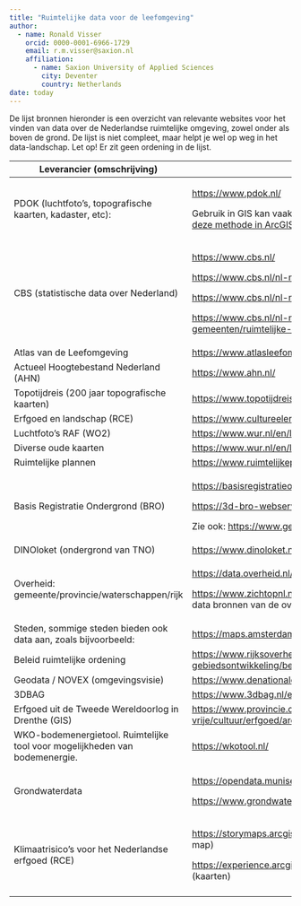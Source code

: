 ```yaml
---
title: "Ruimtelijke data voor de leefomgeving"
author:
  - name: Ronald Visser
    orcid: 0000-0001-6966-1729
    email: r.m.visser@saxion.nl
    affiliation: 
      - name: Saxion University of Applied Sciences
        city: Deventer
        country: Netherlands
date: today
---
```


De lijst bronnen hieronder is een overzicht van relevante websites voor het vinden van data over de Nederlandse ruimtelijke omgeving, zowel onder als boven de grond. De lijst is niet compleet, maar helpt je wel op weg in het data-landschap. Let op! Er zit geen ordening in de lijst.

+-----------------------------------------------------------------------------+------------------------------------------------------------------------------------------------------------------------------------------------------------------------------------------------------------------------------------------------------------------------------+
| Leverancier (omschrijving)                                                  | Link                                                                                                                                                                                                                                                                         |
+=============================================================================+==============================================================================================================================================================================================================================================================================+
| PDOK (luchtfoto's, topografische kaarten, kadaster, etc):                   | <https://www.pdok.nl/>                                                                                                                                                                                                                                                       |
|                                                                             |                                                                                                                                                                                                                                                                              |
|                                                                             | Gebruik in GIS kan vaak direct in de software, zoals via een [plugin in QGIS](https://plugins.qgis.org/plugins/pdokservicesplugin/) of middels [deze methode in ArcGIS](https://www.esri.nl/nl-nl/support/technische-artikelen/arcgis-pro/pdok-services-gebruiken-in-arcgis) |
+-----------------------------------------------------------------------------+------------------------------------------------------------------------------------------------------------------------------------------------------------------------------------------------------------------------------------------------------------------------------+
| CBS (statistische data over Nederland)                                      | <https://www.cbs.nl/>                                                                                                                                                                                                                                                        |
|                                                                             |                                                                                                                                                                                                                                                                              |
|                                                                             | <https://www.cbs.nl/nl-nl/dossier/nederland-regionaal/geografische-data>                                                                                                                                                                                                     |
|                                                                             |                                                                                                                                                                                                                                                                              |
|                                                                             | <https://www.cbs.nl/nl-nl/dossier/nederland-regionaal/wijk-en-buurtstatistieken>                                                                                                                                                                                             |
|                                                                             |                                                                                                                                                                                                                                                                              |
|                                                                             | <https://www.cbs.nl/nl-nl/dossier/nederland-regionaal/informatie-voor-gemeenten/ruimtelijke-statistieken>                                                                                                                                                                    |
+-----------------------------------------------------------------------------+------------------------------------------------------------------------------------------------------------------------------------------------------------------------------------------------------------------------------------------------------------------------------+
| Atlas van de Leefomgeving                                                   | <https://www.atlasleefomgeving.nl/>                                                                                                                                                                                                                                          |
+-----------------------------------------------------------------------------+------------------------------------------------------------------------------------------------------------------------------------------------------------------------------------------------------------------------------------------------------------------------------+
| Actueel Hoogtebestand Nederland (AHN)                                       | <https://www.ahn.nl/>                                                                                                                                                                                                                                                        |
+-----------------------------------------------------------------------------+------------------------------------------------------------------------------------------------------------------------------------------------------------------------------------------------------------------------------------------------------------------------------+
| Topotijdreis (200 jaar topografische kaarten)                               | <https://www.topotijdreis.nl/>                                                                                                                                                                                                                                               |
+-----------------------------------------------------------------------------+------------------------------------------------------------------------------------------------------------------------------------------------------------------------------------------------------------------------------------------------------------------------------+
| Erfgoed en landschap (RCE)                                                  | <https://www.cultureelerfgoed.nl/onderwerpen/bronnen-en-kaarten/overzicht>                                                                                                                                                                                                   |
+-----------------------------------------------------------------------------+------------------------------------------------------------------------------------------------------------------------------------------------------------------------------------------------------------------------------------------------------------------------------+
| Luchtfoto's RAF (WO2)                                                       | <https://www.wur.nl/en/library/special-collections/aerial-photographs.htm>                                                                                                                                                                                                   |
+-----------------------------------------------------------------------------+------------------------------------------------------------------------------------------------------------------------------------------------------------------------------------------------------------------------------------------------------------------------------+
| Diverse oude kaarten                                                        | <https://www.wur.nl/en/library/special-collections/maps-atlases.htm>                                                                                                                                                                                                         |
+-----------------------------------------------------------------------------+------------------------------------------------------------------------------------------------------------------------------------------------------------------------------------------------------------------------------------------------------------------------------+
| Ruimtelijke plannen                                                         | <https://www.ruimtelijkeplannen.nl/home>                                                                                                                                                                                                                                     |
+-----------------------------------------------------------------------------+------------------------------------------------------------------------------------------------------------------------------------------------------------------------------------------------------------------------------------------------------------------------------+
| Basis Registratie Ondergrond (BRO)                                          | <https://basisregistratieondergrond.nl/>                                                                                                                                                                                                                                     |
|                                                                             |                                                                                                                                                                                                                                                                              |
|                                                                             | <https://3d-bro-webservices-esrinl-content.hub.arcgis.com/> (3D-bronnen)                                                                                                                                                                                                     |
|                                                                             |                                                                                                                                                                                                                                                                              |
|                                                                             | Zie ook: <https://www.geologischedienst.nl/producten/>                                                                                                                                                                                                                       |
+-----------------------------------------------------------------------------+------------------------------------------------------------------------------------------------------------------------------------------------------------------------------------------------------------------------------------------------------------------------------+
| DINOloket (ondergrond van TNO)                                              | <https://www.dinoloket.nl/>                                                                                                                                                                                                                                                  |
+-----------------------------------------------------------------------------+------------------------------------------------------------------------------------------------------------------------------------------------------------------------------------------------------------------------------------------------------------------------------+
| Overheid: gemeente/provincie/waterschappen/rijk                             | <https://data.overheid.nl/datasets> (diverse datasets)                                                                                                                                                                                                                       |
|                                                                             |                                                                                                                                                                                                                                                                              |
|                                                                             | <https://www.zichtopnl.nl/datafundament/dataproducten/default.aspx> (overzicht van data bronnen van de overheid)                                                                                                                                                             |
+-----------------------------------------------------------------------------+------------------------------------------------------------------------------------------------------------------------------------------------------------------------------------------------------------------------------------------------------------------------------+
| Steden, sommige steden bieden ook data aan, zoals bijvoorbeeld:             | <https://maps.amsterdam.nl/open_geodata/>                                                                                                                                                                                                                                    |
+-----------------------------------------------------------------------------+------------------------------------------------------------------------------------------------------------------------------------------------------------------------------------------------------------------------------------------------------------------------------+
| Beleid ruimtelijke ordening                                                 | <https://www.rijksoverheid.nl/onderwerpen/ruimtelijke-ordening-en-gebiedsontwikkeling/beleid-ruimtelijke-ordening>                                                                                                                                                           |
+-----------------------------------------------------------------------------+------------------------------------------------------------------------------------------------------------------------------------------------------------------------------------------------------------------------------------------------------------------------------+
| Geodata / NOVEX (omgevingsvisie)                                            | <https://www.denationaleomgevingsvisie.nl/novex/ruimtelijke+data/default.aspx>                                                                                                                                                                                               |
+-----------------------------------------------------------------------------+------------------------------------------------------------------------------------------------------------------------------------------------------------------------------------------------------------------------------------------------------------------------------+
| 3DBAG                                                                       | <https://www.3dbag.nl/en/viewer>                                                                                                                                                                                                                                             |
+-----------------------------------------------------------------------------+------------------------------------------------------------------------------------------------------------------------------------------------------------------------------------------------------------------------------------------------------------------------------+
| Erfgoed uit de Tweede Wereldoorlog in Drenthe (GIS)                         | <https://www.provincie.drenthe.nl/onderwerpen/cultuur-sport-vrije/cultuur/erfgoed/archeologie/erfgoed-tweede/>                                                                                                                                                               |
+-----------------------------------------------------------------------------+------------------------------------------------------------------------------------------------------------------------------------------------------------------------------------------------------------------------------------------------------------------------------+
| WKO-bodemenergietool. Ruimtelijke tool voor mogelijkheden van bodemenergie. | <https://wkotool.nl/>                                                                                                                                                                                                                                                        |
+-----------------------------------------------------------------------------+------------------------------------------------------------------------------------------------------------------------------------------------------------------------------------------------------------------------------------------------------------------------------+
| Grondwaterdata                                                              | <https://opendata.munisense.net/>                                                                                                                                                                                                                                            |
|                                                                             |                                                                                                                                                                                                                                                                              |
|                                                                             | <https://www.grondwatertools.nl/gwsinbeeld/>                                                                                                                                                                                                                                 |
+-----------------------------------------------------------------------------+------------------------------------------------------------------------------------------------------------------------------------------------------------------------------------------------------------------------------------------------------------------------------+
| Klimaatrisico's voor het Nederlandse erfgoed (RCE)                          | <https://storymaps.arcgis.com/stories/02252ae6ffcc4e178577eab18ff59035> (story map)                                                                                                                                                                                          |
|                                                                             |                                                                                                                                                                                                                                                                              |
|                                                                             | <https://experience.arcgis.com/experience/8c4532c402ef486ca991e496902ba491/> (kaarten)                                                                                                                                                                                       |
+-----------------------------------------------------------------------------+------------------------------------------------------------------------------------------------------------------------------------------------------------------------------------------------------------------------------------------------------------------------------+
|                                                                             |                                                                                                                                                                                                                                                                              |
+-----------------------------------------------------------------------------+------------------------------------------------------------------------------------------------------------------------------------------------------------------------------------------------------------------------------------------------------------------------------+
